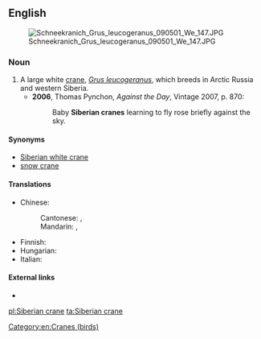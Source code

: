 ==English==
[[File:Schneekranich Grus leucogeranus 090501 We 147.JPG|thumb|upright]]

===Noun===
{{en-noun}}

# A large white [[crane]], ''[[Grus leucogeranus]]'', which breeds in Arctic Russia and western Siberia.
#* '''2006''', Thomas Pynchon, ''Against the Day'', Vintage 2007, p. 870:
#*: Baby '''Siberian cranes''' learning to fly rose briefly against the sky.

====Synonyms====
* [[Siberian white crane]]
* [[snow crane]]

====Translations====
{{trans-top|''Grus leucogeranus''}}
* Chinese:
*: Cantonese: {{t|yue|白鶴}}, {{t|yue|白鹤|tr=baak6 hok6-2}}
*: Mandarin: {{t+|cmn|白鶴}}, {{t+|cmn|白鹤|tr=báihè}}
{{trans-mid}}
* Finnish: {{t+|fi|lumikurki}}
* Hungarian: {{t|hu|hódaru}}
* Italian: {{t|it|gru siberiana|f}}
{{trans-bottom}}

====External links====
* {{pedia}}
[[Category:en:Cranes (birds)]]

[[pl:Siberian crane]]
[[ta:Siberian crane]]
